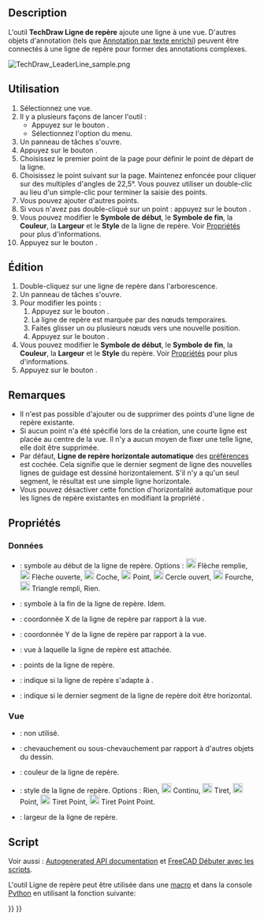 <languages/>

{{Docnav/fr
|[[TechDraw_Annotation/fr|Annotation]]
|[[TechDraw_RichTextAnnotation/fr|Annotation texte enrichi]]
|[[TechDraw_Workbench/fr|Atelier TechDraw]]
|IconL=TechDraw_Annotation.svg
|IconR=TechDraw_RichTextAnnotation.svg
|IconC=Workbench_TechDraw.svg
}}

{{GuiCommand/fr
|Name=TechDraw LeaderLine
|Name/fr=TechDraw Ligne de repère
|MenuLocation=TechDraw → Ajouter des lignes → Insérer une ligne de repère à la vue
|Workbenches=[[TechDraw_Workbench/fr|TechDraw]]
|Version=0.19
|SeeAlso=[[TechDraw_RichTextAnnotation/fr|TechDraw Annotation en texte enrichi]], [[TechDraw_WeldSymbol/fr|TechDraw Symbole de soudure]]
}}

==Description==

L'outil '''TechDraw Ligne de repère''' ajoute une ligne à une vue. D'autres objets d'annotation (tels que [[TechDraw_RichTextAnnotation/fr|Annotation par texte enrichi]]) peuvent être connectés à une ligne de repère pour former des annotations complexes. 

[[Image:TechDraw_LeaderLine_sample.png]]
{{Caption|Ligne de repère ajoutée à un vue}}

<span id="Usage_create"></span>
==Utilisation==

# Sélectionnez une vue.
# Il y a plusieurs façons de lancer l'outil :
#* Appuyez sur le bouton {{Button|[[Image:TechDraw_LeaderLine.svg|16px]] [[TechDraw_LeaderLine/fr|Insérer une ligne de repère à la vue]]}}.
#* Sélectionnez l'option {{MenuCommand|TechDraw → Ajouter des lignes → [[Image:TechDraw_LeaderLine.svg|16px]] Insérer une ligne de repère à la vue}} du menu.
# Un panneau de tâches s'ouvre.
# Appuyez sur le bouton {{Button|Choisir des points}}.
# Choisissez le premier point de la page pour définir le point de départ de la ligne.
# Choisissez le point suivant sur la page. Maintenez {{KEY|Ctrl}} enfoncée pour cliquer sur des multiples d'angles de 22,5°. Vous pouvez utiliser un double-clic au lieu d'un simple-clic pour terminer la saisie des points.
# Vous pouvez ajouter d'autres points.
# Si vous n'avez pas double-cliqué sur un point : appuyez sur le bouton {{Button|Enregistrer les points}}.
# Vous pouvez modifier le '''Symbole de début''', le '''Symbole de fin''', la '''Couleur''', la '''Largeur''' et le '''Style''' de la ligne de repère. Voir [[#Propriétés|Propriétés]] pour plus d'informations.
# Appuyez sur le bouton {{Button|OK}}.

<span id="Usage_edit"></span>
==Édition==

# Double-cliquez sur une ligne de repère dans l'arborescence.
# Un panneau de tâches s'ouvre.
# Pour modifier les points :
## Appuyez sur le bouton {{Button|Modifier les points}}.
## La ligne de repère est marquée par des nœuds temporaires.
## Faites glisser un ou plusieurs nœuds vers une nouvelle position.
## Appuyez sur le bouton {{Button|Enregistrer les modifications}}.
# Vous pouvez modifier le '''Symbole de début''', le '''Symbole de fin''', la '''Couleur''', la '''Largeur''' et le '''Style''' du repère. Voir [[#Propriétés|Propriétés]] pour plus d'informations.
# Appuyez sur le bouton {{Button|OK}}.

<span id="Notes"></span>
==Remarques== 

* Il n'est pas possible d'ajouter ou de supprimer des points d'une ligne de repère existante.
* Si aucun point n'a été spécifié lors de la création, une courte ligne est placée au centre de la vue. Il n'y a aucun moyen de fixer une telle ligne, elle doit être supprimée.
* Par défaut, '''Ligne de repère horizontale automatique''' des [[TechDraw_Preferences/fr#Annotation|préférences]] est cochée. Cela signifie que le dernier segment de ligne des nouvelles lignes de guidage est dessiné horizontalement. S'il n'y a qu'un seul segment, le résultat est une simple ligne horizontale.
* Vous pouvez désactiver cette fonction d'horizontalité automatique pour les lignes de repère existantes en modifiant la propriété {{PropertyData|Auto Horizontal}}.

<span id="Properties"></span>
==Propriétés==

<span id="Data"></span>
===Données===

{{Properties_Title|Base}}

* {{PropertyData|Start Symbol|Enumeration}} : symbole au début de la ligne de repère. Options : [[Image:Arrowfilled.svg|20px]] Flèche remplie, [[Image:Arrowopen.svg|20px]] Flèche ouverte, [[Image:Arrowtick.svg|20px]] Coche, [[Image:Arrowdot.svg|20px]] Point, [[Image:arrowopendot.svg|20px]] Cercle ouvert, [[Image:arrowfork.svg|20px]] Fourche, [[Image:arrowpyramid.svg|20px]] Triangle rempli, Rien.
* {{PropertyData|End Symbol|Enumeration}} : symbole à la fin de la ligne de repère. Idem.
* {{PropertyData|X|Distance}} : coordonnée X de la ligne de repère par rapport à la vue.
* {{PropertyData|Y|Distance}} : coordonnée Y de la ligne de repère par rapport à la vue.

{{Properties_Title|Leader}}

* {{PropertyData|Leader Parent|Link}} : vue à laquelle la ligne de repère est attachée.
* {{PropertyData|Way Points|VectorList}} : points de la ligne de repère.
* {{PropertyData|Scalable|Bool}} : indique si la ligne de repère s'adapte à {{PropertyData|Leader Parent}}.
* {{PropertyData|Auto Horizontal|Bool}} : indique si le dernier segment de la ligne de repère doit être horizontal.

<span id="View"></span>
===Vue===

{{TitleProperty|Base}}

* {{PropertyView|Keep Label|Bool}} : non utilisé.
* {{PropertyView|Stack Order|Integer}} : chevauchement ou sous-chevauchement par rapport à d'autres objets du dessin. {{Version/fr|0.21}}

{{TitleProperty|Line Format}}

* {{PropertyView|Color|Color}} : couleur de la ligne de repère.
* {{PropertyView|Line Style|Enumeration}} : style de la ligne de repère. Options : Rien, [[Image:Continuous-line.svg|20px]] Continu, [[Image:Dash-line.svg|20px]] Tiret, [[Image:Dot-line.svg|20px]] Point, [[Image:DashDot-line.svg|20px]] Tiret Point, [[Image:DashDotDot-line.svg|20px|Length]] Tiret Point Point.
* {{PropertyView|Line Width|Length}} : largeur de la ligne de repère.

<span id="Scripting"></span>
==Script==

Voir aussi : [https://freecad.github.io/SourceDoc/ Autogenerated API documentation] et [[FreeCAD_Scripting_Basics/fr|FreeCAD Débuter avec les scripts]].

L'outil Ligne de repère peut être utilisée dans une [[Macros/fr|macro]] et dans la console [[Python/fr|Python]] en utilisant la fonction suivante:

{{Code|code=
myPage = FreeCAD.ActiveDocument().Page
myBase = FreeCAD.ActiveDocument().View
leaderObj = FreeCAD.ActiveDocument.addObject('TechDraw::DrawLeaderLine','DrawLeaderLine')
FreeCAD.activeDocument().myPage.addView(leaderObj)
FreeCAD.activeDocument().leaderObj.LeaderParent = myBase
#first waypoint is always (0,0,0)  
#rest of waypoints are positions relative to (0,0,0)
leaderObj.WayPoints = [p0,p1,p2]
leaderObj.X = 5
leaderObj.Y = 5
}}


{{Docnav/fr
|[[TechDraw_Annotation/fr|Annotation]]
|[[TechDraw_RichTextAnnotation/fr|Annotation texte enrichi]]
|[[TechDraw_Workbench/fr|Atelier TechDraw]]
|IconL=TechDraw_Annotation.svg
|IconR=TechDraw_RichTextAnnotation.svg
|IconC=Workbench_TechDraw.svg
}}

{{TechDraw Tools navi{{#translation:}}}}
{{Userdocnavi{{#translation:}}}}